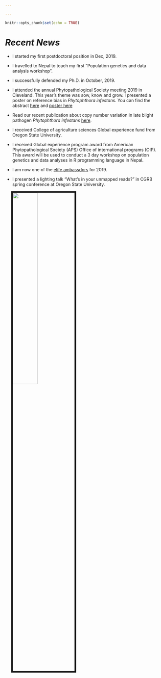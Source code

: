 ```yaml
---

---
```


```r
knitr::opts_chunk$set(echo = TRUE)
```

# *Recent News*

* I started my first postdoctoral position in Dec, 2019.

* I travelled to Nepal to teach my first "Population genetics and data analysis workshop".

* I successfully defended my Ph.D. in October, 2019.

* I attended the annual Phytopathological Society meeting 2019 in Cleveland. This year's theme was sow, know and grow. I presented a poster on reference bias in *Phytophthora infestans*. You can find the abstract [here](https://apsnet.confex.com/apsnet/2019/meetingapp.cgi/Paper/14383) and [poster here](APS_2019_ShankarPoster.pdf)

* Read our recent publication about copy number variation in late blight pathogen *Phytophthora infestans* [here](https://www.biorxiv.org/content/10.1101/633701v1).


* I received College of agriculture sciences Global experience fund from Oregon State University. 

* I received Global experience program award from American Phytopathological Society (APS) Office of international programs (OIP). This award will be used to conduct a 3 day workshop on population genetics and data analyses in R programming language in Nepal.


* I am now one of the [elife ambassdors](https://elifesciences.org/inside-elife/a946c355/elife-community-ambassadors-243-volunteers-join-the-programme-in-2019) for 2019. 

* I presented a lighting talk "What's in your unmapped reads?" in CGRB spring conference at Oregon State University.


<img src="cgrb.png" style="width:40%; border:5px solid; margin-left: 20px" align="left">